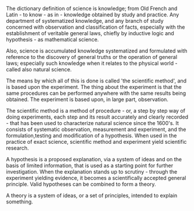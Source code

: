 {{topic header| default.png| Science}}

The dictionary definition of science is knowledge; from Old French and Latin - to know - as in - knowledge obtained by study and practice. Any department of systematized knowledge, and any branch of study concerned with observation and classification of facts, especially with the establishment of veritable general laws, chiefly by inductive logic and hypothesis - as mathematical science.


Also, science is accumulated knowledge systematized and formulated with reference to the discovery of general truths or the operation of general laws; especially such knowledge when it relates to the physical world - called also natural science.


The means by which all of this is done is called 'the scientific method', and is based upon the experiment. The thing about the experiment is that the same procedures can be performed anywhere with the same results being obtained. The experiment is based upon, in large part, observation.


The scientific method is a method of procedure - or, a step by step way of doing experiments, each step and its result accurately and clearly recorded - that has been used to characterize natural science since the 1600's. It consists of systematic observation, measurement and experiment, and the formulation,testing and modification of a hypothesis. When used in the practice of exact science, scientific method and experiment yield scientific research.


A hypothesis is a proposed explanation, via a system of ideas and on the basis of limited information, that is used as a starting point for further investigation. When the explanation stands up to scrutiny - through the experiment yielding evidence, it becomes a scientifically accepted general principle. Valid hypotheses can be combined to form a theory.


A theory is a system of ideas, or a set of principles, intended to explain something.

{{stub}}